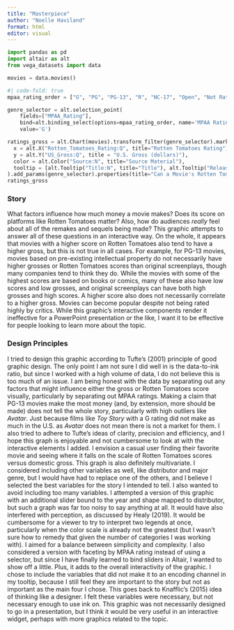 ```yaml
---
title: "Masterpiece"
author: "Noelle Haviland"
format: html
editor: visual
---
```


```python
import pandas as pd
import altair as alt
from vega_datasets import data
```

```python
movies = data.movies()
```

```python
#| code-fold: true
mpaa_rating_order = ["G", "PG", "PG-13", "R", "NC-17", "Open", "Not Rated"]

genre_selector = alt.selection_point(
    fields=["MPAA_Rating"],
    bind=alt.binding_select(options=mpaa_rating_order, name='MPAA Rating: '),
    value='G')

ratings_gross = alt.Chart(movies).transform_filter(genre_selector).mark_point(opacity=0.5).encode(
  x = alt.X("Rotten_Tomatoes_Rating:Q", title="Rotten Tomatoes Rating"),
  y = alt.Y("US_Gross:Q", title = "U.S. Gross (dollars)"),
  color = alt.Color("Source:N", title="Source Material"),
  tooltip = [alt.Tooltip("Title:N", title="Title"), alt.Tooltip("Release_Date:T", title="Release Date"), alt.Tooltip("Rotten_Tomatoes_Rating:Q", title="Rotten Tomatoes Rating"), alt.Tooltip("US_Gross:Q", title="U.S. Gross (dollars)"), alt.Tooltip("MPAA_Rating:N", title="MPAA Rating"), alt.Tooltip("Major_Genre:N", title="Major Genre"), alt.Tooltip("Source:N", title="Source Material")]
).add_params(genre_selector).properties(title="Can a Movie's Rotten Tomatoes Score Predict How Much Money it Made in America?")
ratings_gross
```

### Story

What factors influence how much money a movie makes? Does its score on platforms like Rotten Tomatoes matter? Also, how do audiences *really* feel about all of the remakes and sequels being made? This graphic attempts to answer all of these questions in an interactive way. On the whole, it appears that movies with a higher score on Rotten Tomatoes also tend to have a higher gross, but this is not true in all cases. For example, for PG-13 movies, movies based on pre-existing intellectual property do not necessarily have higher grosses or Rotten Tomatoes scores than original screenplays, though many companies tend to think they do. While the movies with some of the highest scores are based on books or comics, many of these also have low scores and low grosses, and original screenplays can have both high grosses and high scores. A higher score also does not necessarily correlate to a higher gross. Movies can become popular despite not being rated highly by critics. While this graphic's interactive components render it ineffective for a PowerPoint presentation or the like, I want it to be effective for people looking to learn more about the topic.

### Design Principles

I tried to design this graphic according to Tufte's (2001) principle of good graphic design. The only point I am not sure I did well in is the data-to-ink ratio, but since I worked with a high volume of data, I do not believe this is too much of an issue. I am being honest with the data by separating out any factors that might influence either the gross or Rotten Tomatoes score visually, particularly by separating out MPAA ratings. Making a claim that PG-13 movies make the most money (and, by extension, more should be made) does not tell the whole story, particularly with high outliers like *Avatar*. Just because films like *Toy Story* with a G rating did not make as much in the U.S. as *Avatar* does not mean there is not a market for them. I also tried to adhere to Tufte's ideas of clarity, precision and efficiency, and I hope this graph is enjoyable and not cumbersome to look at with the interactive elements I added. I envision a casual user finding their favorite movie and seeing where it falls on the scale of Rotten Tomatoes scores versus domestic gross. This graph is also definitely multivariate. I considered including other variables as well, like distributor and major genre, but I would have had to replace one of the others, and I believe I selected the best variables for the story I intended to tell. I also wanted to avoid including too many variables. I attempted a version of this graphic with an additional slider bound to the year and shape mapped to distributor, but such a graph was far too noisy to say anything at all. It would have also interfered with perception, as discussed by Healy (2019). It would be cumbersome for a viewer to try to interpret two legends at once, particularly when the color scale is already not the greatest (but I wasn't sure how to remedy that given the number of categories I was working with). I aimed for a balance between simplicity and complexity. I also considered a version with faceting by MPAA rating instead of using a selector, but since I have finally learned to bind sliders in Altair, I wanted to show off a little. Plus, it adds to the overall interactivity of the graphic. I chose to include the variables that did not make it to an encoding channel in my tooltip, because I still feel they are important to the story but not as important as the main four I chose. This goes back to Knafflic's (2015) idea of thinking like a designer. I felt these variables were necessary, but not necessary enough to use ink on. This graphic was not necessarily designed to go in a presentation, but I think it would be very useful in an interactive widget, perhaps with more graphics related to the topic.
